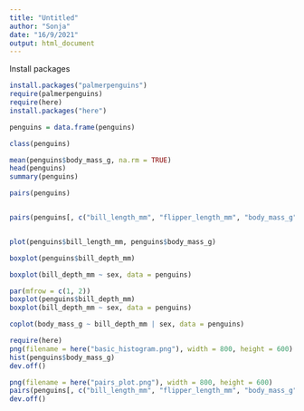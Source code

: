 ```yaml
---
title: "Untitled"
author: "Sonja"
date: "16/9/2021"
output: html_document
---
```



Install packages
```r
install.packages("palmerpenguins")
require(palmerpenguins)
require(here)
install.packages("here")
```



```r
penguins = data.frame(penguins)

class(penguins)

```

```r

mean(penguins$body_mass_g, na.rm = TRUE)
head(penguins)
summary(penguins)

```

```r

pairs(penguins)


pairs(penguins[, c("bill_length_mm", "flipper_length_mm", "body_mass_g")])


plot(penguins$bill_length_mm, penguins$body_mass_g)

```
```r
boxplot(penguins$bill_depth_mm)
```
```r
boxplot(bill_depth_mm ~ sex, data = penguins)

```

```r
par(mfrow = c(1, 2))
boxplot(penguins$bill_depth_mm)
boxplot(bill_depth_mm ~ sex, data = penguins)
```

```r
coplot(body_mass_g ~ bill_depth_mm | sex, data = penguins) 


```


```r
require(here)
png(filename = here("basic_histogram.png"), width = 800, height = 600)
hist(penguins$body_mass_g)
dev.off()

```

```r

png(filename = here("pairs_plot.png"), width = 800, height = 600)
pairs(penguins[, c("bill_length_mm", "flipper_length_mm", "body_mass_g")])
dev.off()

```

